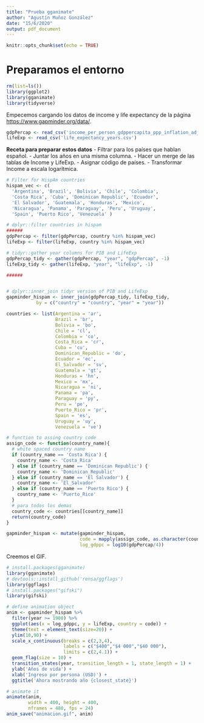 ```yaml
---
title: "Prueba gganimate"
author: "Agustín Muñoz González"
date: "15/6/2020"
output: pdf_document
---
```


```r
knitr::opts_chunk$set(echo = TRUE)
```

# Preparamos el entorno
```r
rm(list=ls())
library(ggplot2)
library(gganimate)
library(tidyverse)
```

Empecemos cargando los datos de income y life expectancy de la página <https://www.gapminder.org/data/>.


```r
gdpPercap <- read_csv('income_per_person_gdppercapita_ppp_inflation_adjusted.csv')
lifeExp <- read_csv('life_expectancy_years.csv')
```

**Receta para preparar estos datos**
- Filtrar para los países que hablan español.
- Juntar los años en una misma columna.
- Hacer un merge de las tablas de Income y LifeExp.
- Asignar código de países.
- Transformar Income a escala logarítmica.

```r
# Filter for HispAm countries
hispam_vec <- c(
  'Argentina', 'Brazil', 'Bolivia', 'Chile', 'Colombia',
  'Costa Rica', 'Cuba', 'Dominican Republic', 'Ecuador', 
  'El Salvador', 'Guatemala', 'Honduras', 'Mexico', 
  'Nicaragua', 'Panama', 'Paraguay', 'Peru', 'Uruguay',
  'Spain', 'Puerto Rico', 'Venezuela' )

# dplyr::filter countries in hispam
######
gdpPercap <- filter(gdpPercap, country %in% hispam_vec)
lifeExp <- filter(lifeExp, country %in% hispam_vec)

# tidyr::gather year columns for PIB and LifeExp
gdpPercap_tidy <- gather(gdpPercap, "year", "gdpPercap", -1)
lifeExp_tidy <- gather(lifeExp, "year", "lifeExp", -1)

######


# dplyr::inner_join tidyr version of PIB and LifeExp
gapminder_hispam <- inner_join(gdpPercap_tidy, lifeExp_tidy,
           by = c("country" = "country", "year" = "year"))

countries <- list(Argentina = 'ar',
                  Brazil = 'br',
                  Bolivia = 'bo',
                  Chile = 'cl',
                  Colombia = 'co',
                  Costa_Rica = 'cr',
                  Cuba = 'cu',
                  Dominican_Republic = 'do',
                  Ecuador = 'ec',
                  El_Salvador = 'sv',
                  Guatemala = 'gt',
                  Honduras = 'hn',
                  Mexico = 'mx',
                  Nicaragua = 'ni',
                  Panama = 'pa',
                  Paraguay = 'py',
                  Peru = 'pe',
                  Puerto_Rico = 'pr',
                  Spain = 'es',
                  Uruguay = 'uy',
                  Venezuela = 've')

# function to assing country code
assign_code <- function(country_name){
  # white spaced country name
  if (country_name == 'Costa Rica') {
    country_name <- 'Costa_Rica'
  } else if (country_name == 'Dominican Republic') {
    country_name <- 'Dominican_Republic'
  } else if (country_name == 'El Salvador') {
    country_name <- 'El_Salvador'
  } else if (country_name == 'Puerto Rico') {
    country_name <- 'Puerto_Rico'
  }
  # para todos los demas
  country_code <- countries[[country_name]]
  return(country_code)
}

gapminder_hispam <- mutate(gapminder_hispam,
                           code = mapply(assign_code, as.character(country)),
                           log_gdppc = log10(gdpPercap/4))
```

Creemos el GIF.

```r
# install.packages(gganimate)
library(gganimate)
# devtools::install_github('rensa/ggflags')
library(ggflags)
# install.packages("gifski")
library(gifski)

# define animation object
anim <- gapminder_hispam %>%
  filter(year >= 1900) %>%
  ggplot(aes(x = log_gdppc, y = lifeExp, country = code)) +
  theme(text = element_text(size=20)) +
  ylim(10,90) +
  scale_x_continuous(breaks = c(2,3,4),
                     labels = c("$400","$4 000","$40 000"),
                     limits = c(2,4.1)) +
  geom_flag(size = 10) +
  transition_states(year, transition_length = 1, state_length = 1) +
  ylab('Años de vida') +
  xlab('Ingreso por persona (USD)') +
  ggtitle('Ahora mostrando año {closest_state}')

# animate it
animate(anim,
        width = 400, height = 400,
        nframes = 480, fps = 24)
anim_save("animacion.gif", anim)
```

